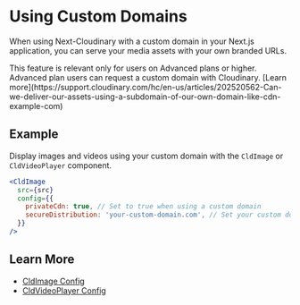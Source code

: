 
<Head>
  <title>Using Next Cloudinary with Custom Domains</title>
  <meta name="og:title" content="Using Next Cloudinary with Custom Domain" />
  <meta name="og:url" content={`https://next.cloudinary.dev/guides/using-custom-domains`} />
</Head>

<OgImage
  title="Using Custom Domains - Next Cloudinary"
  twitterTitle="Using Next Cloudinary with Custom Domains"
/>

# Using Custom Domains

When using Next-Cloudinary with a custom domain in your Next.js application, you can serve your media assets with your own branded URLs. 

<Callout type="info">
  This feature is relevant only for users on Advanced plans or higher. Advanced plan users can request a custom domain with Cloudinary. [Learn more](https://support.cloudinary.com/hc/en-us/articles/202520562-Can-we-deliver-our-assets-using-a-subdomain-of-our-own-domain-like-cdn-example-com)
</Callout>

## Example

Display images and videos using your custom domain with the `CldImage` or `CldVideoPlayer` component.

```jsx
<CldImage
  src={src}
  config={{
    privateCdn: true, // Set to true when using a custom domain
    secureDistribution: 'your-custom-domain.com', // Set your custom domain here
  }}
/>
```

## Learn More
* [CldImage Config](/cldimage/configuration#config)
* [CldVideoPlayer Config](/cldvideoplayer/configuration#configuration--delivery)